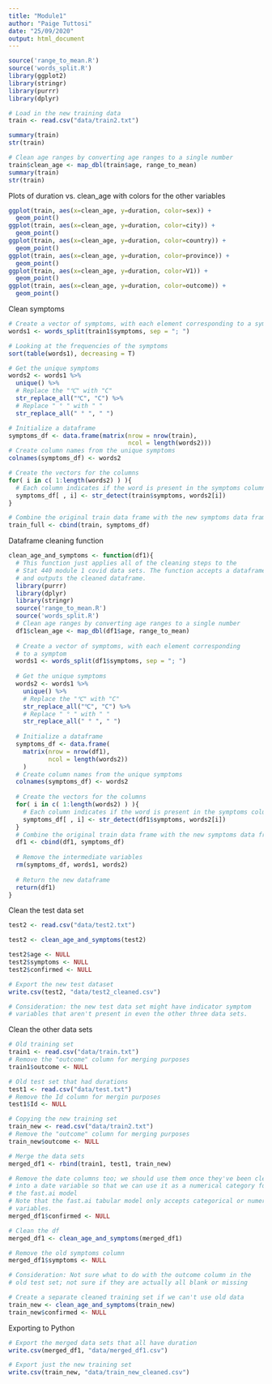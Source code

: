 ```yaml
---
title: "Module1"
author: "Paige Tuttosi"
date: "25/09/2020"
output: html_document
---
```


```r
source('range_to_mean.R')
source('words_split.R')
library(ggplot2)
library(stringr)
library(purrr)
library(dplyr)
```

```r
# Load in the new training data
train <- read.csv("data/train2.txt")
```


```r
summary(train)
str(train)
```

```r
# Clean age ranges by converting age ranges to a single number
train$clean_age <- map_dbl(train$age, range_to_mean)
summary(train)
str(train)
```


Plots of duration vs. clean_age with colors for the other variables
```r
ggplot(train, aes(x=clean_age, y=duration, color=sex)) +
  geom_point()
ggplot(train, aes(x=clean_age, y=duration, color=city)) +
  geom_point()
ggplot(train, aes(x=clean_age, y=duration, color=country)) +
  geom_point()
ggplot(train, aes(x=clean_age, y=duration, color=province)) +
  geom_point()
ggplot(train, aes(x=clean_age, y=duration, color=V1)) +
  geom_point()
ggplot(train, aes(x=clean_age, y=duration, color=outcome)) +
  geom_point()
```

Clean symptoms
```r
# Create a vector of symptoms, with each element corresponding to a symptom
words1 <- words_split(train1$symptoms, sep = "; ")

# Looking at the frequencies of the symptoms
sort(table(words1), decreasing = T)

# Get the unique symptoms
words2 <- words1 %>%
  unique() %>%
  # Replace the "℃" with "C"
  str_replace_all("℃", "C") %>%
  # Replace " ° " with " "
  str_replace_all(" ° ", " ")

# Initialize a dataframe
symptoms_df <- data.frame(matrix(nrow = nrow(train),
                                 ncol = length(words2)))
# Create column names from the unique symptoms
colnames(symptoms_df) <- words2

# Create the vectors for the columns
for( i in c( 1:length(words2) ) ){
  # Each column indicates if the word is present in the symptoms column
  symptoms_df[ , i] <- str_detect(train$symptoms, words2[i])
}

# Combine the original train data frame with the new symptoms data frame
train_full <- cbind(train, symptoms_df)
```

Dataframe cleaning function
```r
clean_age_and_symptoms <- function(df1){
  # This function just applies all of the cleaning steps to the
  # Stat 440 module 1 covid data sets. The function accepts a dataframe
  # and outputs the cleaned dataframe.
  library(purrr)
  library(dplyr)
  library(stringr)
  source('range_to_mean.R')
  source('words_split.R')
  # Clean age ranges by converting age ranges to a single number
  df1$clean_age <- map_dbl(df1$age, range_to_mean)
  
  # Create a vector of symptoms, with each element corresponding
  # to a symptom
  words1 <- words_split(df1$symptoms, sep = "; ")
  
  # Get the unique symptoms
  words2 <- words1 %>%
    unique() %>%
    # Replace the "℃" with "C"
    str_replace_all("℃", "C") %>%
    # Replace " ° " with " "
    str_replace_all(" ° ", " ")
  
  # Initialize a dataframe
  symptoms_df <- data.frame(
    matrix(nrow = nrow(df1),
           ncol = length(words2))
    )
  # Create column names from the unique symptoms
  colnames(symptoms_df) <- words2
  
  # Create the vectors for the columns
  for( i in c( 1:length(words2) ) ){
    # Each column indicates if the word is present in the symptoms column
    symptoms_df[ , i] <- str_detect(df1$symptoms, words2[i])
  }
  # Combine the original train data frame with the new symptoms data frame
  df1 <- cbind(df1, symptoms_df)
  
  # Remove the intermediate variables
  rm(symptoms_df, words1, words2)
  
  # Return the new dataframe
  return(df1)
}
```

Clean the test data set
```r
test2 <- read.csv("data/test2.txt")

test2 <- clean_age_and_symptoms(test2)

test2$age <- NULL
test2$symptoms <- NULL
test2$confirmed <- NULL

# Export the new test dataset
write.csv(test2, "data/test2_cleaned.csv")

# Consideration: the new test data set might have indicator symptom
# variables that aren't present in even the other three data sets.
```


Clean the other data sets
```r
# Old training set
train1 <- read.csv("data/train.txt")
# Remove the "outcome" column for merging purposes
train1$outcome <- NULL

# Old test set that had durations
test1 <- read.csv("data/test.txt")
# Remove the Id column for mergin purposes
test1$Id <- NULL

# Copying the new training set
train_new <- read.csv("data/train2.txt")
# Remove the "outcome" column for merging purposes
train_new$outcome <- NULL

# Merge the data sets
merged_df1 <- rbind(train1, test1, train_new)

# Remove the date columns too; we should use them once they've been cleaned
# into a date variable so that we can use it as a numerical category for
# the fast.ai model
# Note that the fast.ai tabular model only accepts categorical or numerical
# variables.
merged_df1$confirmed <- NULL

# Clean the df
merged_df1 <- clean_age_and_symptoms(merged_df1)

# Remove the old symptoms column
merged_df1$symptoms <- NULL

# Consideration: Not sure what to do with the outcome column in the
# old test set; not sure if they are actually all blank or missing

# Create a separate cleaned training set if we can't use old data
train_new <- clean_age_and_symptoms(train_new)
train_new$confirmed <- NULL
```

Exporting to Python
```r
# Export the merged data sets that all have duration
write.csv(merged_df1, "data/merged_df1.csv")

# Export just the new training set
write.csv(train_new, "data/train_new_cleaned.csv")
```









